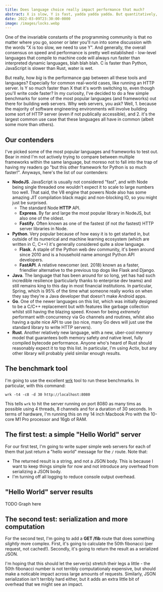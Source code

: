 ```yaml
---
title: Does language choice really impact performance that much?
abstract: X is slow, Y is fast, yadda yadda yadda. But quantitatively, how do the most popular languages and frameworks actually compare to each other in terms of speed?
date: 2022-03-09T23:30:00-0000
image: /images/locks.webp
---
```


One of the invariable constants of the programming community is that no matter where you go, sooner or later you'll run into some discussion with the words "X is too slow, we need to use Y". And generally, the overall consensus on speed and performance is pretty well established - low-level languages that compile to machine code will always run faster than interpreted dynamic languages, blah blah blah. C is faster than Python, JavaScript is slower than Rust, water is wet.

But really, how _big_ is the performance gap between all these tools and languages? Especially for common real-world cases, like running an HTTP server. Is Y so much faster than X that it's worth switching to, even though you'll write code faster? In my curiosity, I've decided to do a few simple benchmarks for some of the most popular languages (and frameworks) out there for building web servers. Why web servers, you ask? Well, 1. because the majority of software engineering environments will involve building some sort of HTTP server (even if not publically accessible), and 2. it's the largest common use case that these languages all have in common (albeit some more than others).

## Our contenders

I've picked some of the most popular languages and frameworks to test out. Bear in mind I'm not actively trying to compare between multiple frameworks within the same language, but moreso not to fall into the trap of having my readers go "but this other framework for Python is so much faster!". Anyways, here's the list of our contenders:

- __NodeJS__. JavaScript is usually not considered "fast", and with Node being single threaded one wouldn't expect it to scale to large numbers too well. That said, the V8 engine that powers Node also has some amazing JIT compilation black magic and non-blocking IO, so you might just be surprised.
    - The standard Node __HTTP__ API.
    - __Express__. By far and large the most popular library in NodeJS, but also one of the oldest.
    - __Fastify__. Often known as one of the fastest (if not _the_ fastest) HTTP server libraries in Node.
- __Python__. Very popular because of how easy it is to get started in, but outside of its numerical and machine learning ecosystem (which are written in C, C++) it's generally considered quite a slow language.
  - __Flask__. A staple of the Python web dev community, it's been around since 2010 and is a household name amongst Python API developers.
  - __FastAPI__. A relative newcomer (est. 2018) known as a faster, friendlier alternative to the previous top dogs like Flask and Django.
- __Java__. The language that has been around for so long, yet has had such incredible resilience (particularly thanks to enterprise dev teams) and still remains king to this day in most financial institutions. In particular, Spring, which is 95% of the time what someone really works on when they say they're a Java developer that doesn't make Android apps.
- __Go__. One of the newer languages on this list, which was initially designed to be a C/C++ replacement but with features like garbage collection whilst still having the blazing speed. Known for being _extremely_ performant with concurrency via Go channels and routines, whilst also having a quite nice API to use (so nice, many Go devs will just use the standard library to write HTTP servers).
- __Rust__. Another relatively new language, with a new, uber-cool memory model that guarantees both memory safety _and_ native level, fully compiled bytecode performance. Anyone who's heard of Rust should reasonably expect it to top this list. In particular, I'm using Actix, but any other library will probably yield similar enough results.

## The benchmark tool

I'm going to use the excellent [wrk](https://github.com/wg/wrk) tool to run these benchmarks. In particular, with this command:

```shell
wrk -t4 -c8 -d 30 http://localhost:8080
```

This tells `wrk` to hit the server running on port 8080 as many tims as possible using 4 threads, 8 channels and for a duration of 30 seconds. In terms of hardware, I'm running this on my 14 inch Macbook Pro with the 10-core M1 Pro processor and 16gb of RAM.

## The first test: a simple "Hello World" server

For our first test, I'm going to write super simple web servers for each of them that just return a "hello world" message for the `/` route. Note that:

- The returned result is a string, and not a JSON body. This is because I want to keep things simple for now and not introduce any overhead from serializing a JSON body.
- I'm turning off all logging to reduce console output overhead.

## "Hello World" server results

TODO Graph here

## The second test: serialization and more computation

For the second test, I'm going to add a __GET /fib__ route that does something _slightly_ more complex. First, it's going to calculate the 50th fibonacci (per request, not cached!). Secondly, it's going to return the result as a serialized JSON. 

I'm hoping that this should let the server(s) stretch their legs a little - the 50th fibonacci number is not terribly computationaly expensive, but should make a noticable impact across large amounts of requests. Similarly, JSON serialization isn't terribly hard either, but it adds an extra little bit of overhead that we might see an impact.

